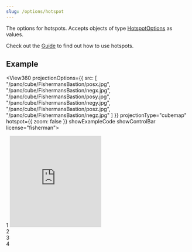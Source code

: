 ```yaml
---
slug: /options/hotspot
---
```



<OptionDescriptor type="Partial<HotspotOptions>" defaultVal="{}" added="4.0.0" />

The options for hotspots.
Accepts objects of type [HotspotOptions](/docs/api/Interface/HotspotOptions) as values.

Check out the [Guide](/docs/hotspot) to find out how to use hotspots.

## Example
<View360
  projectionOptions={{
    src: [
      "/pano/cube/FishermansBastion/posx.jpg",
      "/pano/cube/FishermansBastion/negx.jpg",
      "/pano/cube/FishermansBastion/posy.jpg",
      "/pano/cube/FishermansBastion/negy.jpg",
      "/pano/cube/FishermansBastion/posz.jpg",
      "/pano/cube/FishermansBastion/negz.jpg"
    ]
  }}
  projectionType="cubemap"
  hotspot={{ zoom: false }}
  showExampleCode
  showControlBar
  license="fisherman">
  <div className="view360-hotspots">
    <div className="view360-hotspot demo-hotspot" data-yaw="0" data-pitch="0">
      <span>1</span>
      <iframe className="demo-hotspot-bubble" width="250" height="250" src="https://www.youtube.com/embed/dQw4w9WgXcQ" title="YouTube video player" frameBorder="0" allow="accelerometer; autoplay; clipboard-write; encrypted-media; gyroscope; picture-in-picture"></iframe>
    </div>
    <div className="view360-hotspot demo-hotspot" data-yaw="-90" data-pitch="0">2</div>
    <div className="view360-hotspot demo-hotspot" data-yaw="-90" data-pitch="90">3</div>
    <div className="view360-hotspot demo-hotspot" data-yaw="-90" data-pitch="-90">4</div>
  </div>
</View360>
